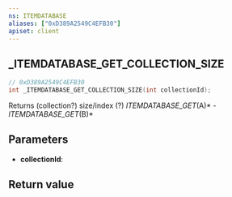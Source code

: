 ```yaml
---
ns: ITEMDATABASE
aliases: ["0xD389A2549C4EFB30"]
apiset: client
---
```

## _ITEMDATABASE_GET_COLLECTION_SIZE

```c
// 0xD389A2549C4EFB30
int _ITEMDATABASE_GET_COLLECTION_SIZE(int collectionId);
```

Returns (collection?) size/index (?)
_ITEMDATABASE_GET_(A)* - _ITEMDATABASE_GET_(B)*

## Parameters
* **collectionId**:

## Return value